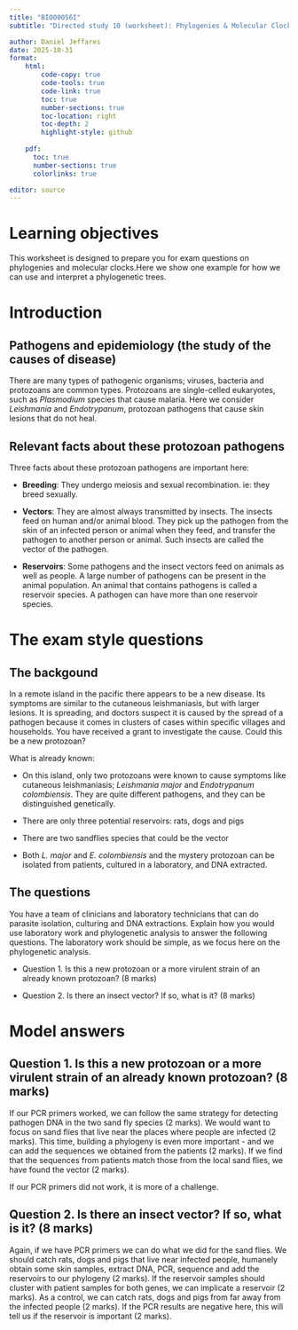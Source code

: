 ```yaml
---
title: "BIO00056I"
subtitle: "Directed study 10 (worksheet): Phylogenies & Molecular Clock"

author: Daniel Jeffares
date: 2025-10-31
format:
    html:
        code-copy: true
        code-tools: true
        code-link: true
        toc: true
        number-sections: true
        toc-location: right
        toc-depth: 2
        highlight-style: github
    
    pdf:
      toc: true
      number-sections: true
      colorlinks: true    

editor: source
---
```


# Learning objectives

This worksheet is designed to prepare you for exam questions on phylogenies and molecular clocks.Here we show one example for how we can use and interpret a phylogenetic trees.

# Introduction

## Pathogens and epidemiology (the study of the causes of disease)

There are many types of pathogenic organisms; viruses, bacteria and protozoans are common types. Protozoans are single-celled eukaryotes, such as *Plasmodium* species that cause malaria. Here we consider *Leishmania* and *Endotrypanum*, protozoan pathogens that cause skin lesions that do not heal.

## Relevant facts about these protozoan pathogens

Three facts about these protozoan pathogens are important here:

-   **Breeding**: They undergo meiosis and sexual recombination. ie: they breed sexually.

-   **Vectors**: They are almost always transmitted by insects. The insects feed on human and/or animal blood. They pick up the pathogen from the skin of an infected person or animal when they feed, and transfer the pathogen to another person or animal. Such insects are called the vector of the pathogen.

-   **Reservoirs**: Some pathogens and the insect vectors feed on animals as well as people. A large number of pathogens can be present in the animal population. An animal that contains pathogens is called a reservoir species. A pathogen can have more than one reservoir species.

# The exam style questions

## The backgound

In a remote island in the pacific there appears to be a new disease. Its symptoms are similar to the cutaneous leishmaniasis, but with larger lesions. It is spreading, and doctors suspect it is caused by the spread of a pathogen because it comes in clusters of cases within specific villages and households. You have received a grant to investigate the cause. Could this be a new protozoan?

What is already known:

-   On this island, only two protozoans were known to cause symptoms like cutaneous leishmaniasis; *Leishmania major* and *Endotrypanum colombiensis*. They are quite different pathogens, and they can be distinguished genetically.

-   There are only three potential reservoirs: rats, dogs and pigs

-   There are two sandflies species that could be the vector

-   Both *L. major* and *E. colombiensis* and the mystery protozoan can be isolated from patients, cultured in a laboratory, and DNA extracted.

## The questions

You have a team of clinicians and laboratory technicians that can do parasite isolation, culturing and DNA extractions. Explain how you would use laboratory work and phylogenetic analysis to answer the following questions. The laboratory work should be simple, as we focus here on the phylogenetic analysis.

-   Question 1. Is this a new protozoan or a more virulent strain of an already known protozoan? (8 marks)

-   Question 2. Is there an insect vector? If so, what is it? (8 marks)

# Model answers

## Question 1. Is this a new protozoan or a more virulent strain of an already known protozoan? (8 marks)

If our PCR primers worked, we can follow the same strategy for detecting pathogen DNA in the two sand fly species (2 marks). We would want to focus on sand flies that live near the places where people are infected (2 marks). This time, building a phylogeny is even more important - and we can add the sequences we obtained from the patients (2 marks). If we find that the sequences from patients match those from the local sand flies, we have found the vector (2 marks).

If our PCR primers did not work, it is more of a challenge.

## Question 2. Is there an insect vector? If so, what is it? (8 marks)

Again, if we have PCR primers we can do what we did for the sand flies. We should catch rats, dogs and pigs that live near infected people, humanely obtain some skin samples, extract DNA, PCR, sequence and add the reservoirs to our phylogeny  (2 marks). If the reservoir samples should cluster with patient samples for both genes, we can implicate a reservoir (2 marks). As a control, we can catch rats, dogs and pigs from far away from the infected people  (2 marks). If the PCR results are negative here, this will tell us if the reservoir is important  (2 marks).



